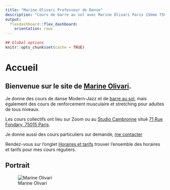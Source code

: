 ```yaml
---
title: "Marine Olivari Professeur de Danse"
description: "Cours de barre au sol avec Marine Olivari Paris 15ème 75015"
output:
  flexdashboard::flex_dashboard:
    orientation: rows
---
```




```r
## Global options
knitr::opts_chunk$set(cache = TRUE)
```

Accueil {data-icon="fa-signal" #accueil}
===================================== 

Bienvenue sur le site de [Marine Olivari](#education).
--------------------------------------------------

Je donne des cours de danse Modern-Jazz et de [barre au sol](#floorbarre), mais également des cours de renforcement musculaire et stretching pour adultes de tous niveaux.

Les cours collectifs ont lieu sur Zoom ou au [Studio Cambronne]((https://www.studiocambronne.com/enseignants/marine_olivari.html)) situé [71 Rue Fondary, 75015 Paris](https://goo.gl/maps/Ayt4KuaAHZLjuoz36).

Je donne aussi des cours particuliers sur demande, [me contacter](#contact)

Rendez-vous sur l'onglet [Horaires et tarifs](#horaires) trouver l'ensemble des horaires et tarifs pour mes cours réguliers.

Portrait
--------------------------------------------------

![Marine Olivari](img/Photo_Marine_Olivari_page_vertical.jpg)
